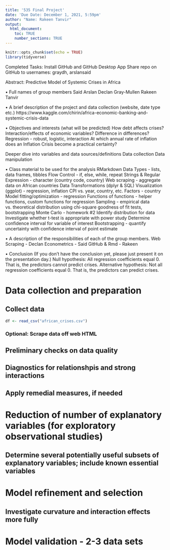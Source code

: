 ```yaml
---
title: '535 Final Project'
date: 'Due Date: December 1, 2021, 5:59pm'
author: "Name: Rakeen Tanvir"
output: 
  html_document:
    toc: TRUE
    number_sections: TRUE
---
```


```r
knitr::opts_chunk$set(echo = TRUE)
library(tidyverse)
```

Completed Tasks:
Install GitHub and GitHub Desktop App
Share repo on GitHub to usernames: graydh, arslansaid

Abstract:
Predictive Model of Systemic Crises in Africa

• Full names of group members
Said Arslan
Declan Gray-Mullen
Rakeen Tanvir

• A brief description of the project and data collection (website, date type etc.)
https://www.kaggle.com/chirin/africa-economic-banking-and-systemic-crisis-data 


• Objectives and interests (what will be predicted)
How debt affects crises? 
Interaction/effects of economic variables?
Difference in differences?
Regression - robust, logistic, interaction
At which annual rate of inflation does an Inflation Crisis become a practical certainty?

Deeper dive into variables and data sources/definitions
  Data collection
  Data manipulation

• Class material to be used for the analysis
RMarkdown
Data Types - lists, data frames, tibbles 
Flow Control - if, else, while, repeat
Strings & Regular Expression - character (country code, country)
  Web scraping - aggregate data on African countries
Data Transformations (dplyr & SQL)
Visualization (ggplot) - regression, inflation CPI vs. year, country, etc. 
Factors - country
Model fitting/optimization - regression
Functions of functions - helper functions, custom functions for regression
Sampling - empirical data vs. theoretical distribution using chi-square goodness of fit tests, bootstrapping
Monte Carlo - homework #2
  Identify distribution for data
  Investigate whether t-test is appropriate with power study
  Determine confidence interval for variable of interest
Bootstrapping - quantify uncertainty with confidence interval of point estimate

• A description of the responsibilities of each of the group members.
Web Scraping - Declan
Econometrics - Said
GitHub & Rmd - Rakeen

• Conclusion (If you don’t have the conclusion yet, please just present it on the presentation day.)
Null hypothesis: All regression coefficients equal 0. That is, the predictors cannot predict crises.
Alternative hypothesis: Not all regression coefficients equal 0. That is, the predictors can predict crises.


# Data collection and preparation

## Collect data

```r
df <- read_csv("african_crises.csv")
```

### Optional: Scrape data off web HTML


## Preliminary checks on data quality

## Diagnostics for relationshpis and strong interactions

## Apply remedial measures, if needed


# Reduction of number of explanatory variables (for exploratory observational studies)

## Determine several potentially useful subsets of explanatory variables; include known essential variables


# Model refinement and selection

## Investigate curvature and interaction effects more fully

# Model validation - 2-3 data sets